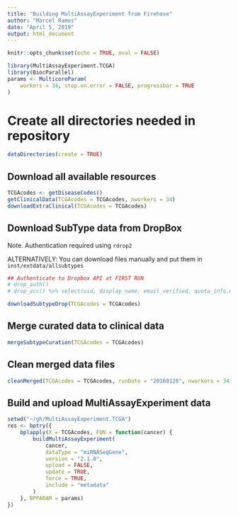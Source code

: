 ```yaml
---
title: "Building MultiAssayExperiment from Firehose"
author: "Marcel Ramos"
date: "April 5, 2019"
output: html_document
---
```


```r
knitr::opts_chunk$set(echo = TRUE, eval = FALSE)
```

```r
library(MultiAssayExperiment.TCGA)
library(BiocParallel)
params <- MulticoreParam(
    workers = 34, stop.on.error = FALSE, progressbar = TRUE
)
```

# Create all directories needed in repository

```r
dataDirectories(create = TRUE)
```

## Download all available resources

```r
TCGAcodes <- getDiseaseCodes()
getClinicalData(TCGAcodes = TCGAcodes, nworkers = 34)
downloadExtraClinical(TCGAcodes = TCGAcodes)
```

## Download SubType data from DropBox

Note. Authentication required using `rdrop2`

ALTERNATIVELY: You can download files manually and put them in
`inst/extdata/allsubtypes`

```r
## Authenticate to Dropbox API at FIRST RUN
# drop_auth()
# drop_acc() %>% select(uid, display_name, email_verified, quota_info.quota)

downloadSubtypeDrop(TCGAcodes = TCGAcodes)
```

## Merge curated data to clinical data

```r
mergeSubtypeCuration(TCGAcodes = TCGAcodes)
```

## Clean merged data files

```r
cleanMerged(TCGAcodes = TCGAcodes, runDate = "20160128", nworkers = 34)
```

## Build and upload MultiAssayExperiment data

```r
setwd("~/gh/MultiAssayExperiment.TCGA")
res <- bptry({
    bplapply(X = TCGAcodes, FUN = function(cancer) {
        buildMultiAssayExperiment(
            cancer,
            dataType = "miRNASeqGene",
            version = "2.1.0",
            upload = FALSE,
            update = TRUE,
            force = TRUE,
            include = "metadata"
        )
    }, BPPARAM = params)
})
```

